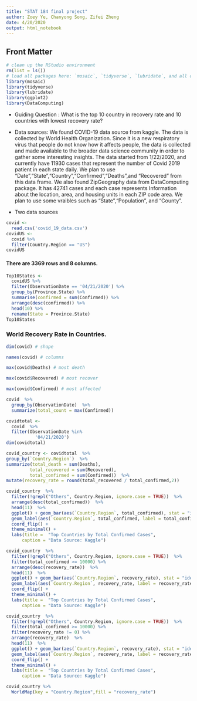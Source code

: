 ```yaml
---
title: "STAT 184 final project"
author: Zoey Ye, Chanyong Song, Zifei Zheng
date: 4/20/2020
output: html_notebook
---
```


## Front Matter

```r
# clean up the RStudio environment 
rm(list = ls())
# load all packages here: `mosaic`, `tidyverse`, `lubridate`, and all others used
library(mosaic)
library(tidyverse)
library(lubridate)
library(ggplot2)
library(DataComputing)
```

* Guiding Question : What is the top 10 country in recovery rate and 10 countries with lowest recovery rate?

* Data sources: 
We found COVID-19 data source from kaggle. The data is collected by World Health Organization. Since it is a new respiratory virus that people do not know how it affects people, the data is collected and made available to the broader data science community in order to gather some interesting insights. The data started from 1/22/2020, and currently have 11930 cases that represent the number of Covid 2019 patient in each state daily. We plan to use "Date","State","Country","Confirmed","Deaths",and "Recovered" from this data frame.
We also found ZipGeography data from DataComputing package. It has 42741 cases and each case represents Information about the location, area, and housing units in each ZIP code area. We plan to use some vraibles such as "State","Population", and "County".


* Two data sources
```r
covid <-
  read.csv('covid_19_data.csv')
covidUS <-
  covid %>%
  filter(Country.Region == "US")
covidUS
```
#### There are 3369 rows and 8 columns.
```r
Top10States <-
  covidUS %>%
  filter(ObservationDate == '04/21/2020') %>%
  group_by(Province.State) %>%
  summarise(confirmed = sum(Confirmed)) %>%
  arrange(desc(confirmed)) %>%
  head(10) %>%
  rename(State = Province.State)
Top10States
```

### World Recovery Rate in Countries.

```r
dim(covid) # shape
```
```r
names(covid) # columns
```

```r
max(covid$Deaths) # most death
```
```r
max(covid$Recovered) # most recover
```
```r
max(covid$Confirmed) # most affected
```
```r
covid  %>% 
  group_by(ObservationDate)  %>% 
  summarize(total_count = max(Confirmed))
```

```r
covidtotal <-
  covid  %>%
  filter(ObservationDate %in%
           '04/21/2020')
dim(covidtotal)
```
```r
covid_country <- covidtotal  %>% 
group_by(`Country.Region`)  %>% 
summarize(total_death = sum(Deaths),
         total_recovered = sum(Recovered),
         total_confirmed = sum(Confirmed))  %>% 
mutate(recovery_rate = round(total_recovered / total_confirmed,2))
```

```r
covid_country  %>% 
  filter(!grepl("Others", Country.Region, ignore.case = TRUE))  %>% 
  arrange(desc(total_confirmed))  %>% 
  head(11)  %>% 
  ggplot() + geom_bar(aes(`Country.Region`, total_confirmed), stat = "identity") +
  geom_label(aes(`Country.Region`, total_confirmed, label = total_confirmed)) +
  coord_flip() +
  theme_minimal() +
  labs(title =  "Top Countries by Total Confirmed Cases",
      caption = "Data Source: Kaggle")
```

```r
covid_country  %>% 
  filter(!grepl("Others", Country.Region, ignore.case = TRUE))  %>% 
  filter(total_confirmed >= 10000) %>%
  arrange(desc(recovery_rate))  %>% 
  head(11)  %>% 
  ggplot() + geom_bar(aes(`Country.Region`, recovery_rate), stat = "identity") +
  geom_label(aes(`Country.Region`, recovery_rate, label = recovery_rate)) +
  coord_flip() +
  theme_minimal() +
  labs(title =  "Top Countries by Total Confirmed Cases",
      caption = "Data Source: Kaggle")
```

```r
covid_country  %>% 
  filter(!grepl("Others", Country.Region, ignore.case = TRUE))  %>% 
  filter(total_confirmed >= 10000) %>%
  filter(recovery_rate != 0) %>%
  arrange(recovery_rate)  %>% 
  head(11)  %>% 
  ggplot() + geom_bar(aes(`Country.Region`, recovery_rate), stat = "identity") +
  geom_label(aes(`Country.Region`, recovery_rate, label = recovery_rate)) +
  coord_flip() +
  theme_minimal() +
  labs(title =  "Top Countries by Total Confirmed Cases",
      caption = "Data Source: Kaggle")
```
```r
covid_country %>%
  WorldMap(key = "Country.Region",fill = "recovery_rate")
```


